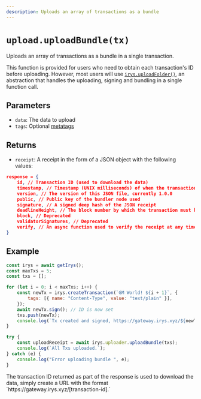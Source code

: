 ```yaml
---
description: Uploads an array of transactions as a bundle
---
```



# `upload.uploadBundle(tx)`

Uploads an array of transactions as a bundle in a single transaction.

This function is provided for users who need to obtain each transaction's ID before uploading. However, most users will use [`irys.uploadFolder()`](./uploadFolder), an abstraction that handles the uploading, signing and bundling in a single function call.

## Parameters

- `data`: The data to upload
- `tags`: Optional [metatags](/irys-sdk/tags)

## Returns

- `receipt`: A receipt in the form of a JSON object with the following values:

```json
response = {
	id, // Transaction ID (used to download the data)
	timestamp, // Timestamp (UNIX milliseconds) of when the transaction was created and verified
	version, // The version of this JSON file, currently 1.0.0
	public, // Public key of the bundler node used
	signature, // A signed deep hash of the JSON receipt
	deadlineHeight, // The block number by which the transaction must be finalized on Arweave
	block, // Deprecated
	validatorSignatures, // Deprecated
	verify, // An async function used to verify the receipt at any time
}
```

## Example

```js
const irys = await getIrys();
const maxTxs = 5;
const txs = [];

for (let i = 0; i < maxTxs; i++) {
	const newTx = irys.createTransaction(`GM World! ${i + 1}`, {
		tags: [{ name: "Content-Type", value: "text/plain" }],
	});
	await newTx.sign(); // ID is now set
	txs.push(newTx);
	console.log(`Tx created and signed, https://gateway.irys.xyz/${newTx.id}`);
}

try {
	const uploadReceipt = await irys.uploader.uploadBundle(txs);
	console.log(`All Txs uploaded.`);
} catch (e) {
	console.log("Error uploading bundle ", e);
}
```

<Callout type="info" emoji="ℹ️">
	The transaction ID returned as part of the response is used to download the data, simply create a URL with the format
	`https://gateway.irys.xyz/[transaction-id].`
</Callout>
